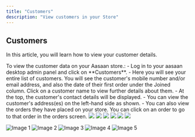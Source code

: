 ```yaml
---
title: "Customers"
description: "View customers in your Store"
---
```


## Customers

In this article, you will learn how to view your customer details.

<Tabs>
    <Tab title="Steps">
        To view the customer data on your Aasaan store.:
        - Log in to your aasaan desktop admin panel and click on **Customers**.
        - Here you will see your entire list of customers. You will see the customer's mobile number and/or email address, and also the date of their first order under the Joined column. Click on a customer name to view further details about them.
        - At the top, the customer's contact details will be displayed.
        - You can view the customer's address(es) on the left-hand side as shown.
        - You can also view the orders they have placed on your store. You can click on an order to go to that order in the orders screen.
    </Tab>
    <Tab title="Screenshots">
        <Frame>
        <img src="https://cdn.lightbooks-dev.io/docs/products/products-01.png" />
        </Frame>
        <Frame>
        <img src="https://cdn.lightbooks-dev.io/docs/products/products-02.png" />
        </Frame>
        <Frame>
        <img src="https://cdn.lightbooks-dev.io/docs/products/products-03.png" />
        </Frame>
        <Frame>
        <img src="https://cdn.lightbooks-dev.io/docs/products/products-04.png" />
        </Frame>
        <Frame>
        <img src="https://cdn.lightbooks-dev.io/docs/products/products-05.png" />
        </Frame>
        <Frame>
        <img src="https://cdn.lightbooks-dev.io/docs/products/products-06.png" />
        </Frame>
    </Tab>
</Tabs>

![Image 1](https://cdn.aasaan.app/docs/customers/customers_1.png)
![Image 2](https://cdn.aasaan.app/docs/customers/customers_2.png)
![Image 3](https://cdn.aasaan.app/docs/customers/customers_3.png)
![Image 4](https://cdn.aasaan.app/docs/customers/customers_4.png)
![Image 5](https://cdn.aasaan.app/docs/customers/customers_5.png)
